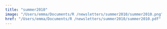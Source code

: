 ```yaml
---
title: "summer2010"
image: "/Users/emma/Documents/R /newsletters/summer2010/summer2010.png"
href: "/Users/emma/Documents/R /newsletters/summer2010/summer2010.pdf"
---
```

